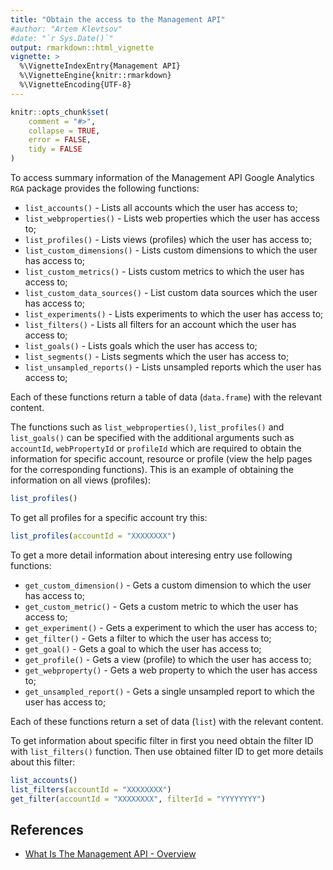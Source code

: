```yaml
---
title: "Obtain the access to the Management API"
#author: "Artem Klevtsov"
#date: "`r Sys.Date()`"
output: rmarkdown::html_vignette
vignette: >
  %\VignetteIndexEntry{Management API}
  %\VignetteEngine{knitr::rmarkdown}
  %\VignetteEncoding{UTF-8}
---
```


```r
knitr::opts_chunk$set(
    comment = "#>",
    collapse = TRUE,
    error = FALSE,
    tidy = FALSE
)
```

To access summary information of the Management API Google Analytics `RGA` package provides the following functions:

- `list_accounts()` - Lists all accounts which the user has access to;
- `list_webproperties()` - Lists web properties which the user has access to;
- `list_profiles()` - Lists views (profiles) which the user has access to;
- `list_custom_dimensions()` - Lists custom dimensions to which the user has access to;
- `list_custom_metrics()` - Lists custom metrics to which the user has access to;
- `list_custom_data_sources()` - List custom data sources which the user has access to;
- `list_experiments()` - Lists experiments to which the user has access to;
- `list_filters()` - Lists all filters for an account which the user has access to;
- `list_goals()` - Lists goals which the user has access to;
- `list_segments()` - Lists segments which the user has access to;
- `list_unsampled_reports()` - Lists unsampled reports which the user has access to;

Each of these functions return a table of data (`data.frame`) with the relevant content.

The functions such as `list_webproperties()`, `list_profiles()` and `list_goals()` can be specified with the additional arguments such as `accountId`, `webPropertyId` or `profileId`  which are required to obtain the information for specific account, resource or profile (view the help pages for the corresponding functions). This is an example of obtaining the information on all views (profiles):

```r
list_profiles()
```

To get all profiles for a specific account try this:

```r
list_profiles(accountId = "XXXXXXXX")
```

To get a more detail information about interesing entry use following functions:

- `get_custom_dimension()` - Gets a custom dimension to which the user has access to;
- `get_custom_metric()` - Gets a custom metric to which the user has access to;
- `get_experiment()` - Gets a experiment to which the user has access to;
- `get_filter()` - Gets a filter to which the user has access to;
- `get_goal()` - Gets a goal to which the user has access to;
- `get_profile()` - Gets a view (profile) to which the user has access to;
- `get_webproperty()` - Gets a web property to which the user has access to;
- `get_unsampled_report()` - Gets a single unsampled report to which the user has access to;

Each of these functions return a set of data (`list`) with the relevant content.

To get information about specific filter in first you need obtain the filter ID with `list_filters()` function. Then use obtained filter ID to get more details about this filter:

```r
list_accounts()
list_filters(accountId = "XXXXXXXX")
get_filter(accountId = "XXXXXXXX", filterId = "YYYYYYYY")
```

## References

- [What Is The Management API - Overview](https://developers.google.com/analytics/devguides/config/mgmt/v3/)
